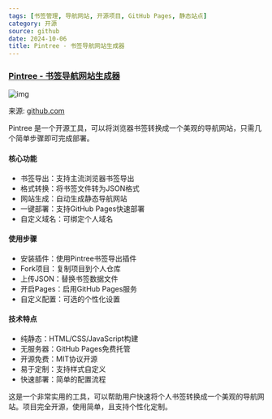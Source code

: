 ```yaml
---
tags: [书签管理, 导航网站, 开源项目, GitHub Pages, 静态站点]
category: 开源
source: github
date: 2024-10-06
title: Pintree - 书签导航网站生成器
---
```


### [Pintree - 书签导航网站生成器](https://github.com/Pintree-io/pintree)

![img](https://img.mengpeng.tech/i/2024/12/05/675143d808dfd.webp)

来源: [github.com](https://github.com/Pintree-io/pintree)

Pintree 是一个开源工具，可以将浏览器书签转换成一个美观的导航网站，只需几个简单步骤即可完成部署。

#### 核心功能
- 书签导出：支持主流浏览器书签导出
- 格式转换：将书签文件转为JSON格式
- 网站生成：自动生成静态导航网站
- 一键部署：支持GitHub Pages快速部署
- 自定义域名：可绑定个人域名

#### 使用步骤
- 安装插件：使用Pintree书签导出插件
- Fork项目：复制项目到个人仓库
- 上传JSON：替换书签数据文件
- 开启Pages：启用GitHub Pages服务
- 自定义配置：可选的个性化设置

#### 技术特点
- 纯静态：HTML/CSS/JavaScript构建
- 无服务器：GitHub Pages免费托管
- 开源免费：MIT协议开源
- 易于定制：支持样式自定义
- 快速部署：简单的配置流程

这是一个非常实用的工具，可以帮助用户快速将个人书签转换成一个美观的导航网站。项目完全开源，使用简单，且支持个性化定制。 